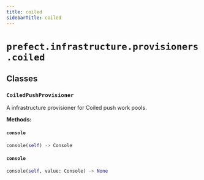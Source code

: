```yaml
---
title: coiled
sidebarTitle: coiled
---
```


# `prefect.infrastructure.provisioners.coiled`

## Classes

### `CoiledPushProvisioner` <sup><a href="https://github.com/prefecthq/prefect/blob/main/src/prefect/infrastructure/provisioners/coiled.py#L26"><Icon icon="github" size="14" /></a></sup>


A infrastructure provisioner for Coiled push work pools.


**Methods:**

#### `console` <sup><a href="https://github.com/prefecthq/prefect/blob/main/src/prefect/infrastructure/provisioners/coiled.py#L35"><Icon icon="github" size="14" /></a></sup>

```python
console(self) -> Console
```

#### `console` <sup><a href="https://github.com/prefecthq/prefect/blob/main/src/prefect/infrastructure/provisioners/coiled.py#L39"><Icon icon="github" size="14" /></a></sup>

```python
console(self, value: Console) -> None
```
